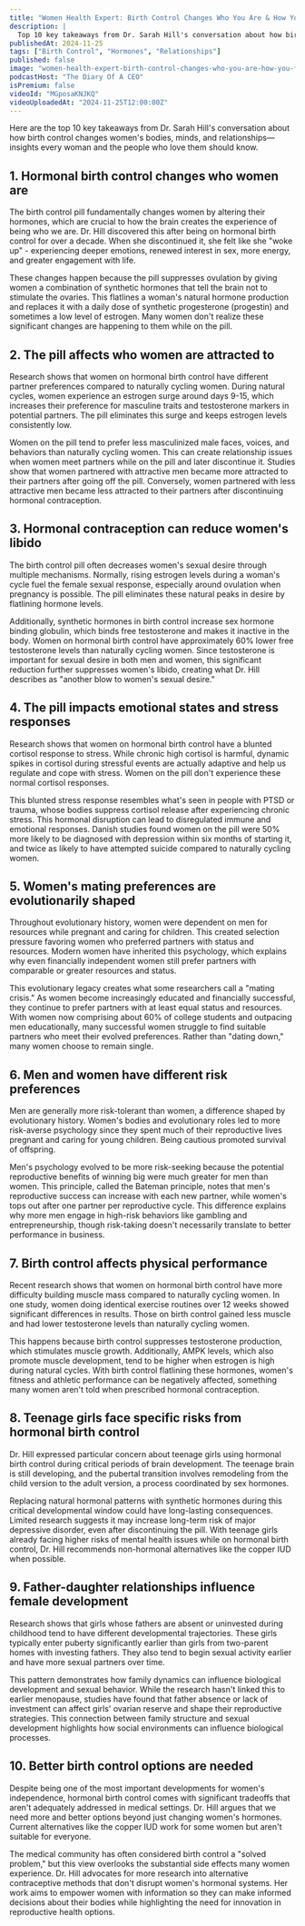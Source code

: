 ```yaml
---
title: "Women Health Expert: Birth Control Changes Who You Are & How You Feel About Your Partner!"
description: |
  Top 10 key takeaways from Dr. Sarah Hill's conversation about how birth control changes women's bodies, minds, and relationships—insights every woman and the people who love them should know.
publishedAt: 2024-11-25
tags: ["Birth Control", "Hormones", "Relationships"]
published: false
image: "women-health-expert-birth-control-changes-who-you-are-how-you-feel-about-your-partner.jpg"
podcastHost: "The Diary Of A CEO"
isPremium: false
videoId: "MGposaKNJKQ"
videoUploadedAt: "2024-11-25T12:00:00Z"
---
```



<PodcastSummaryPageLayout frontmatter={frontmatter}>

Here are the top 10 key takeaways from Dr. Sarah Hill's conversation about how birth control changes women's bodies, minds, and relationships—insights every woman and the people who love them should know.

## 1. Hormonal birth control changes who women are

The birth control pill fundamentally changes women by altering their hormones, which are crucial to how the brain creates the experience of being who we are. Dr. Hill discovered this after being on hormonal birth control for over a decade. When she discontinued it, she felt like she "woke up" - experiencing deeper emotions, renewed interest in sex, more energy, and greater engagement with life.

These changes happen because the pill suppresses ovulation by giving women a combination of synthetic hormones that tell the brain not to stimulate the ovaries. This flatlines a woman's natural hormone production and replaces it with a daily dose of synthetic progesterone (progestin) and sometimes a low level of estrogen. Many women don't realize these significant changes are happening to them while on the pill.

## 2. The pill affects who women are attracted to

Research shows that women on hormonal birth control have different partner preferences compared to naturally cycling women. During natural cycles, women experience an estrogen surge around days 9-15, which increases their preference for masculine traits and testosterone markers in potential partners. The pill eliminates this surge and keeps estrogen levels consistently low.

Women on the pill tend to prefer less masculinized male faces, voices, and behaviors than naturally cycling women. This can create relationship issues when women meet partners while on the pill and later discontinue it. Studies show that women partnered with attractive men became more attracted to their partners after going off the pill. Conversely, women partnered with less attractive men became less attracted to their partners after discontinuing hormonal contraception.

## 3. Hormonal contraception can reduce women's libido

The birth control pill often decreases women's sexual desire through multiple mechanisms. Normally, rising estrogen levels during a woman's cycle fuel the female sexual response, especially around ovulation when pregnancy is possible. The pill eliminates these natural peaks in desire by flatlining hormone levels.

Additionally, synthetic hormones in birth control increase sex hormone binding globulin, which binds free testosterone and makes it inactive in the body. Women on hormonal birth control have approximately 60% lower free testosterone levels than naturally cycling women. Since testosterone is important for sexual desire in both men and women, this significant reduction further suppresses women's libido, creating what Dr. Hill describes as "another blow to women's sexual desire."

## 4. The pill impacts emotional states and stress responses

Research shows that women on hormonal birth control have a blunted cortisol response to stress. While chronic high cortisol is harmful, dynamic spikes in cortisol during stressful events are actually adaptive and help us regulate and cope with stress. Women on the pill don't experience these normal cortisol responses.

This blunted stress response resembles what's seen in people with PTSD or trauma, whose bodies suppress cortisol release after experiencing chronic stress. This hormonal disruption can lead to disregulated immune and emotional responses. Danish studies found women on the pill were 50% more likely to be diagnosed with depression within six months of starting it, and twice as likely to have attempted suicide compared to naturally cycling women.

## 5. Women's mating preferences are evolutionarily shaped

Throughout evolutionary history, women were dependent on men for resources while pregnant and caring for children. This created selection pressure favoring women who preferred partners with status and resources. Modern women have inherited this psychology, which explains why even financially independent women still prefer partners with comparable or greater resources and status.

This evolutionary legacy creates what some researchers call a "mating crisis." As women become increasingly educated and financially successful, they continue to prefer partners with at least equal status and resources. With women now comprising about 60% of college students and outpacing men educationally, many successful women struggle to find suitable partners who meet their evolved preferences. Rather than "dating down," many women choose to remain single.

## 6. Men and women have different risk preferences

Men are generally more risk-tolerant than women, a difference shaped by evolutionary history. Women's bodies and evolutionary roles led to more risk-averse psychology since they spent much of their reproductive lives pregnant and caring for young children. Being cautious promoted survival of offspring.

Men's psychology evolved to be more risk-seeking because the potential reproductive benefits of winning big were much greater for men than women. This principle, called the Bateman principle, notes that men's reproductive success can increase with each new partner, while women's tops out after one partner per reproductive cycle. This difference explains why more men engage in high-risk behaviors like gambling and entrepreneurship, though risk-taking doesn't necessarily translate to better performance in business.

## 7. Birth control affects physical performance

Recent research shows that women on hormonal birth control have more difficulty building muscle mass compared to naturally cycling women. In one study, women doing identical exercise routines over 12 weeks showed significant differences in results. Those on birth control gained less muscle and had lower testosterone levels than naturally cycling women.

This happens because birth control suppresses testosterone production, which stimulates muscle growth. Additionally, AMPK levels, which also promote muscle development, tend to be higher when estrogen is high during natural cycles. With birth control flatlining these hormones, women's fitness and athletic performance can be negatively affected, something many women aren't told when prescribed hormonal contraception.

## 8. Teenage girls face specific risks from hormonal birth control

Dr. Hill expressed particular concern about teenage girls using hormonal birth control during critical periods of brain development. The teenage brain is still developing, and the pubertal transition involves remodeling from the child version to the adult version, a process coordinated by sex hormones.

Replacing natural hormonal patterns with synthetic hormones during this critical developmental window could have long-lasting consequences. Limited research suggests it may increase long-term risk of major depressive disorder, even after discontinuing the pill. With teenage girls already facing higher risks of mental health issues while on hormonal birth control, Dr. Hill recommends non-hormonal alternatives like the copper IUD when possible.

## 9. Father-daughter relationships influence female development

Research shows that girls whose fathers are absent or uninvested during childhood tend to have different developmental trajectories. These girls typically enter puberty significantly earlier than girls from two-parent homes with investing fathers. They also tend to begin sexual activity earlier and have more sexual partners over time.

This pattern demonstrates how family dynamics can influence biological development and sexual behavior. While the research hasn't linked this to earlier menopause, studies have found that father absence or lack of investment can affect girls' ovarian reserve and shape their reproductive strategies. This connection between family structure and sexual development highlights how social environments can influence biological processes.

## 10. Better birth control options are needed

Despite being one of the most important developments for women's independence, hormonal birth control comes with significant tradeoffs that aren't adequately addressed in medical settings. Dr. Hill argues that we need more and better options beyond just changing women's hormones. Current alternatives like the copper IUD work for some women but aren't suitable for everyone.

The medical community has often considered birth control a "solved problem," but this view overlooks the substantial side effects many women experience. Dr. Hill advocates for more research into alternative contraceptive methods that don't disrupt women's hormonal systems. Her work aims to empower women with information so they can make informed decisions about their bodies while highlighting the need for innovation in reproductive health options.

</PodcastSummaryPageLayout>
